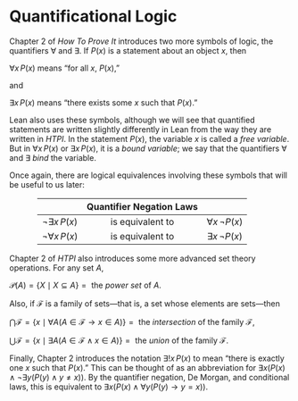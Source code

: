 # Quantificational Logic

Chapter 2 of *How To Prove It* introduces two more symbols of logic, the quantifiers $\forall$ and $\exists$.  If $P(x)$ is a statement about an object $x$, then

::: {.quote}
$\forall x\,P(x)$ means "for all $x$, $P(x)$,"
:::

and

::: {.quote}
$\exists x\,P(x)$ means "there exists some $x$ such that $P(x)$."
:::

Lean also uses these symbols, although we will see that quantified statements are written slightly differently in Lean from the way they are written in *HTPI*.  In the statement $P(x)$, the variable $x$ is called a *free variable*.  But in $\forall x\,P(x)$ or $\exists x\,P(x)$, it is a *bound variable*; we say that the quantifiers $\forall$ and $\exists$ *bind* the variable.

Once again, there are logical equivalences involving these symbols that will be useful to us later:

::: {style="margin: 0% 10%"}
| | Quantifier Negation Laws | |
|:--:|:--:|:--:|
| $\neg \exists x\,P(x)$ | is equivalent to | $\forall x\,\neg P(x)$ |
| $\neg \forall x\,P(x)$ | is equivalent to | $\exists x\,\neg P(x)$ |
:::

Chapter 2 of *HTPI* also introduces some more advanced set theory operations.  For any set $A$,

::: {.quote}
$\mathscr{P}(A) = \{X \mid X \subseteq A\} = {}$ the *power set* of $A$.
:::

Also, if $\mathcal{F}$ is a family of sets---that is, a set whose elements are sets---then

::: {.quote}
$\bigcap \mathcal{F} = \{x \mid \forall A(A \in \mathcal{F} \to x \in A)\} = {}$ the *intersection* of the family $\mathcal{F}$,

$\bigcup \mathcal{F} = \{x \mid \exists A(A \in \mathcal{F} \wedge x \in A)\} = {}$ the *union* of the family $\mathcal{F}$.
:::

Finally, Chapter 2 introduces the notation $\exists ! x\,P(x)$ to mean "there is exactly one $x$ such that $P(x).$"  This can be thought of as an abbreviation for $\exists x(P(x) \wedge \neg\exists y(P(y) \wedge y \ne x))$.  By the quantifier negation, De Morgan, and conditional laws, this is equivalent to $\exists x(P(x) \wedge \forall y(P(y) \to y = x))$.
